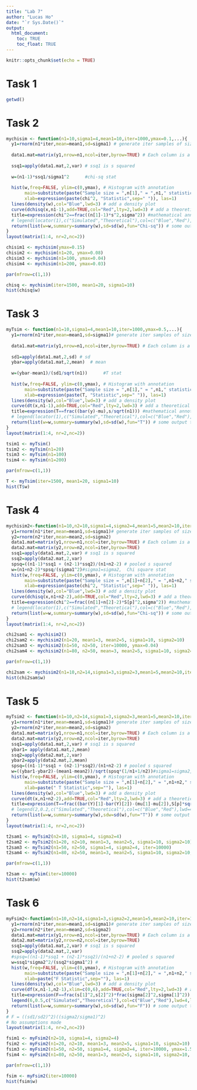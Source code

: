 ```yaml
---
title: "Lab 7"
author: "Lucas Ho"
date: "`r Sys.Date()`"
output: 
  html_document:
    toc: TRUE
    toc_float: TRUE
---
```


```r
knitr::opts_chunk$set(echo = TRUE)
```

# Task 1
```r
getwd()
```

# Task 2
```r
mychisim <- function(n1=10,sigma1=4,mean1=10,iter=1000,ymax=0.1,...){    # adjust ymax to make graph fit
  y1=rnorm(n1*iter,mean=mean1,sd=sigma1) # generate iter samples of size n1
  
  data1.mat=matrix(y1,nrow=n1,ncol=iter,byrow=TRUE) # Each column is a sample size n1
  
  ssq1=apply(data1.mat,2,var) # ssq1 is s squared
  
  w=(n1-1)*ssq1/sigma1^2      #chi-sq stat
  
  hist(w,freq=FALSE, ylim=c(0,ymax), # Histogram with annotation
       main=substitute(paste("Sample size = ",n[1]," = ",n1," statistic = ",chi^2)),
       xlab=expression(paste(chi^2, "Statistic",sep=" ")), las=1)
  lines(density(w),col="Blue",lwd=3) # add a density plot
  curve(dchisq(x,n1-1),add=TRUE,col="Red",lty=2,lwd=3) # add a theoretical curve
  title=expression(chi^2==frac((n[1]-1)*s^2,sigma^2)) #mathematical annotation -see ?plotmath
  # legend(locator(1),c("Simulated","Theoretical"),col=c("Blue","Red"),lwd=4,lty=1:2,bty="n",title=title) # Legend #
  return(list(w=w,summary=summary(w),sd=sd(w),fun="Chi-sq")) # some output to use if needed
}
layout(matrix(1:4, nr=2,nc=2))

chisim1 <- mychisim(ymax=0.15)
chisim2 <- mychisim(n1=20, ymax=0.08)
chisim3 <- mychisim(n1=100, ymax=0.04)
chisim4 <- mychisim(n1=200, ymax=0.03)

par(mfrow=c(1,1))

chisq <- mychisim(iter=1500, mean1=20, sigma1=10)
hist(chisq$w)
```

# Task 3
```r
myTsim <- function(n1=10,sigma1=4,mean1=10,iter=1000,ymax=0.5,...){    # adjust ymax to make graph fit
  y1=rnorm(n1*iter,mean=mean1,sd=sigma1)# generate iter samples of size n1
  
  data1.mat=matrix(y1,nrow=n1,ncol=iter,byrow=TRUE) # Each column is a sample size n1
  
  sd1=apply(data1.mat,2,sd) # sd
  ybar=apply(data1.mat,2,mean)  # mean
  
  w=(ybar-mean1)/(sd1/sqrt(n1))      #T stat
  
  hist(w,freq=FALSE, ylim=c(0,ymax), # Histogram with annotation
       main=substitute(paste("Sample size = ",n[1]," = ",n1," statistic = ",T," iterations= ",iter)),
       xlab=expression(paste(T, "Statistic",sep=" ")), las=1)
  lines(density(w),col="Blue",lwd=3) # add a density plot
  curve(dt(x,n1-1),add=TRUE,col="Red",lty=2,lwd=3) # add a theoretical curve
  title=expression(T==frac((bar(y)-mu),s/sqrt(n1))) #mathematical annotation -see ?plotmath
  # legend(locator(1),c("Simulated","Theoretical"),col=c("Blue","Red"),lwd=4,lty=1:2,bty="n",title=title) # Legend #
  return(list(w=w,summary=summary(w),sd=sd(w),fun="T")) # some output to use if needed
}
layout(matrix(1:4, nr=2,nc=2))

tsim1 <- myTsim()
tsim2 <- myTsim(n1=20)
tsim3 <- myTsim(n1=100)
tsim4 <- myTsim(n1=200)

par(mfrow=c(1,1))

T <- myTsim(iter=1500, mean1=20, sigma1=10)
hist(T$w)
```

# Task 4
```r
mychisim2<-function(n1=10,n2=10,sigma1=4,sigma2=4,mean1=5,mean2=10,iter=1000,ymax=0.07,...){    # adjust ymax to make graph fit
  y1=rnorm(n1*iter,mean=mean1,sd=sigma1)# generate iter samples of size n1
  y2=rnorm(n2*iter,mean=mean2,sd=sigma2)
  data1.mat=matrix(y1,nrow=n1,ncol=iter,byrow=TRUE) # Each column is a sample size n1
  data2.mat=matrix(y2,nrow=n2,ncol=iter,byrow=TRUE)
  ssq1=apply(data1.mat,2,var) # ssq1 is s squared
  ssq2=apply(data2.mat,2,var)
  spsq=((n1-1)*ssq1 + (n2-1)*ssq2)/(n1+n2-2) # pooled s squared
  w=(n1+n2-2)*spsq/(sigma1^2)#sigma1=sigma2,  Chi square stat
  hist(w,freq=FALSE, ylim=c(0,ymax), # Histogram with annotation
       main=substitute(paste("Sample size = ",n[1]+n[2]," = ",n1+n2," statistic = ",chi^2)),
       xlab=expression(paste(chi^2, "Statistic",sep=" ")), las=1)
  lines(density(w),col="Blue",lwd=3) # add a density plot
  curve(dchisq(x,n1+n2-2),add=TRUE,col="Red",lty=2,lwd=3) # add a theoretical curve
  title=expression(chi^2==frac((n[1]+n[2]-2)*S[p]^2,sigma^2)) #mathematical annotation -see ?plotmath
  # legend(locator(1),c("Simulated","Theoretical"),col=c("Blue","Red"),lwd=4,lty=1:2,bty="n",title=title) # Legend #
  return(list(w=w,summary=summary(w),sd=sd(w),fun="Chi-sq")) # some output to use if needed
}
layout(matrix(1:4, nr=2,nc=2))

chi2sam1 <- mychisim2()
chi2sam2 <- mychisim2(n1=20, mean1=3, mean2=5, sigma1=10, sigma2=10)
chi2sam3 <- mychisim2(n1=50, n2=50, iter=10000, ymax=0.04)
chi2sam4 <- mychisim2(n1=80, n2=50, mean=3, mean2=5, sigma1=10, sigma2=10, ymax=0.03)

par(mfrow=c(1,1))

chi2sam <- mychisim2(n1=10,n2=14,sigma1=3,sigma2=3,mean1=5,mean2=10,iter=1000,ymax=0.07)
hist(chi2sam$w)
```

# Task 5
```r
myTsim2 <- function(n1=10,n2=14,sigma1=3,sigma2=3,mean1=5,mean2=10,iter=1000,ymax=0.5,...){
  y1=rnorm(n1*iter,mean=mean1,sd=sigma1)# generate iter samples of size n1
  y2=rnorm(n2*iter,mean=mean2,sd=sigma2)
  data1.mat=matrix(y1,nrow=n1,ncol=iter,byrow=TRUE) # Each column is a sample size n1
  data2.mat=matrix(y2,nrow=n2,ncol=iter,byrow=TRUE)
  ssq1=apply(data1.mat,2,var) # ssq1 is s squared
  ybar1= apply(data1.mat,2,mean)
  ssq2=apply(data2.mat,2,var)
  ybar2=apply(data2.mat,2,mean)
  spsq=((n1-1)*ssq1 + (n2-1)*ssq2)/(n1+n2-2) # pooled s squared
  w=((ybar1-ybar2)-(mean1-mean2))/sqrt(spsq*(1/n1+1/n2))#sigma1=sigma2,  Chi square stat
  hist(w,freq=FALSE, ylim=c(0,ymax), # Histogram with annotation
       main=substitute(paste("Sample size = ",n[1]+n[2]," = ",n1+n2," statistic = ",T)),
       xlab=paste(" T Statistic",sep=""), las=1)
  lines(density(w),col="Blue",lwd=3) # add a density plot
  curve(dt(x,n1+n2-2),add=TRUE,col="Red",lty=2,lwd=3) # add a theoretical curve
  title=expression(T==frac((bar(Y)[1]-bar(Y)[2])-(mu[1]-mu[2]),S[p]*sqrt(frac(1,n[1])+frac(1,n[2])))) #mathematical annotation -see ?plotmath
  # legend(2,0.2,c("Simulated","Theoretical"),col=c("Blue","Red"),lwd=4,lty=1:2,bty="n",title=title)# Legend #
  return(list(w=w,summary=summary(w),sdw=sd(w),fun="T")) # some output to use if needed
}
layout(matrix(1:4, nr=2,nc=2))

t2sam1 <- myTsim2(n2=10, sigma1=4, sigma2=4)
t2sam2 <- myTsim2(n1=20, n2=10, mean1=3, mean2=5, sigma1=10, sigma2=10)
t2sam3 <- myTsim2(n1=50, n2=50, sigma1=4, sigma2=4, iter=10000)
t2sam4 <- myTsim2(n1=80, n2=50, mean1=3, mean2=5, sigma1=10, sigma2=10, iter=10000)

par(mfrow=c(1,1))

t2sam <- myTsim(iter=10000)
hist(t2sam$w)
```

# Task 6
```r
myFsim2<-function(n1=10,n2=14,sigma1=3,sigma2=2,mean1=5,mean2=10,iter=1000,ymax=0.9,...){
  y1=rnorm(n1*iter,mean=mean1,sd=sigma1)# generate iter samples of size n1
  y2=rnorm(n2*iter,mean=mean2,sd=sigma2)
  data1.mat=matrix(y1,nrow=n1,ncol=iter,byrow=TRUE) # Each column is a sample size n1
  data2.mat=matrix(y2,nrow=n2,ncol=iter,byrow=TRUE)
  ssq1=apply(data1.mat,2,var) # ssq1 is s squared
  ssq2=apply(data2.mat,2,var)
  #spsq=((n1-1)*ssq1 + (n2-1)*ssq2)/(n1+n2-2) # pooled s squared
  w=ssq1*sigma2^2/(ssq2*sigma1^2) #
  hist(w,freq=FALSE, ylim=c(0,ymax), # Histogram with annotation
       main=substitute(paste("Sample size = ",n[1]+n[2]," = ",n1+n2," statistic = ",F)),
       xlab=paste("F Statistic",sep=""), las=1)
  lines(density(w),col="Blue",lwd=3) # add a density plot
  curve(df(x,n1-1,n2-1),xlim=c(0,6),add=TRUE,col="Red",lty=2,lwd=3) # add a theoretical curve
  title=expression(F==frac(s[1]^2,s[2]^2)*frac(sigma[2]^2,sigma[1]^2)) #mathematical annotation -see ?plotmath
  legend(6,0.5,c("Simulated","Theoretical"),col=c("Blue","Red"),lwd=4,lty=1:2,bty="n",title=title)# Legend #
  return(list(w=w,summary=summary(w),sd=sd(w),fun="F")) # some output to use if needed
}
# F = ((sd1/sd2)^2)((sigma2/sigma1)^2)
# No assumptions made
layout(matrix(1:4, nr=2,nc=2))

fsim1 <- myFsim2(n2=10, sigma1=4, sigma2=4)
fsim2 <- myFsim2(n1=20, n2=10, mean1=3, mean2=5, sigma1=10, sigma2=10)
fsim3 <- myFsim2(n1=50, n2=50, sigma1=4, sigma2=4, iter=10000, ymax=1.5)
fsim4 <- myFsim2(n1=80, n2=50, mean1=3, mean2=5, sigma1=10, sigma2=10, iter=10000, ymax=1.7)

par(mfrow=c(1,1))

fsim <- myFsim2(iter=10000)
hist(fsim$w)
```